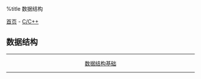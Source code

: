 %title 数据结构

[[../../../index|首页]] - [[../index|C/C++]]
==数据结构==
----
<center>
[[base|数据结构基础]]
</center>
----
